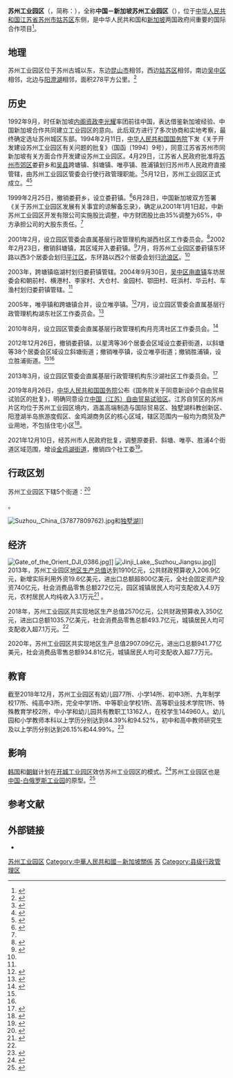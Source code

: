 {{noteTA
|G1=Country
}}
{{coord|31.326|N|120.707|E|region:CN_type:city|display=title}}
{{Infobox New Area
|新区名称 = 苏州工业园区<br>{{lang|en|Suzhou Industrial Park}}
|城市图片 = Jinji Lake Suzhou November 2017 002.jpg
|国家 = {{PRC}}
|地区 = [[江苏省|江苏省]]
|城市 = [[苏州市|苏州市]]
|定位 = [[国家级高新技术产业开发区|国家级高新技术产业开发区]]
|设立 = 1994年5月12日
|毗邻 = [[姑苏区|姑苏区]]、[[相城区|相城区]]、[[吴中区|吴中区]]、[[昆山市|昆山市]]
|面积 = 278
|气候类型 = [[亚热带季风气候|亚热带季风气候]]
|政府驻地 = [[现代大道|现代大道]]999号现代大厦
|政府网站 = http://www.sipac.gov.cn/
}}
'''苏州工业园区'''（{{lang-en|Suzhou Industrial Park}}，简称：{{lang|en|SIP}}），全称'''中国－新加坡苏州工业园区'''（{{lang-en|China-Singapore Suzhou Industrial Park}}），位于[[中华人民共和国|中华人民共和国]][[江苏省|江苏省]][[苏州市|苏州市]][[姑苏区|姑苏区]]东侧，是中华人民共和国和[[新加坡|新加坡]]两国政府间重要的国际合作项目<ref name="yqgk">{{cite web|author=苏州工业园区管理委员会|title=园区简介|url=http://www.sipac.gov.cn/zjyq/yqgk/201207/t20120723_163396.htm|accessdate=2012-10-24|deadurl=yes|archiveurl=https://web.archive.org/web/20121102042830/http://www.sipac.gov.cn/zjyq/yqgk/201207/t20120723_163396.htm|archivedate=2012-11-02}}</ref>。

==地理==
苏州工业园区位于苏州古城以东，东边[[昆山市|昆山市]]相邻，西边[[姑苏区|姑苏区]]相邻，南边[[吴中区|吴中区]]相邻，北边与[[阳澄湖|阳澄湖]]相邻，面积278平方公里。<ref>{{cite web|url=http://www.sipac.gov.cn/zjyq/dljt/201810/t20181030_880329.htm|title=地理交通|access-date=2020-01-06|archive-url=https://web.archive.org/web/20190627081841/http://www.sipac.gov.cn/zjyq/dljt/201810/t20181030_880329.htm|archive-date=2019-06-27|dead-url=yes}}</ref>

== 历史 ==
1992年9月，时任新加坡[[内阁资政|内阁资政]][[李光耀|李光耀]]率团前往中国，表达借鉴新加坡经验、中国新加坡合作共同建立工业园区的意向。此后双方进行了多次协商和实地考察，最终确定选址苏州城区东部。1994年2月11日，[[中华人民共和国国务院|中华人民共和国国务院]]下发《关于开发建设苏州工业园区有关问题的批复》（国函〔1994〕9号），同意江苏省苏州市同新加坡有关方面合作开发建设苏州工业园区。4月29日，江苏省人民政府批准将[[苏州市郊区|苏州市郊区]]娄葑乡和[[吴县|吴县]]跨塘镇、斜塘镇、唯亭镇、胜浦镇划归苏州市人民政府直接管辖，由苏州工业园区管委会行使行政管理职能。<ref name=fzjd>{{cite web|url=http://www.sipac.gov.cn/zjyq/fzjd/201903/t20190303_996712.htm|title=发展阶段|access-date=2020-01-06|archive-url=https://web.archive.org/web/20190515015730/http://www.sipac.gov.cn/zjyq/fzjd/201903/t20190303_996712.htm|archive-date=2019-05-15|dead-url=yes}}</ref>5月12日，苏州工业园区正式成立。<ref name=sipac>{{cite web|url=http://www.sipac.gov.cn/zjyq/yqgk/201903/t20190308_1003941.htm|title=园区简介|access-date=2020-01-06|archive-url=https://web.archive.org/web/20190515015817/http://www.sipac.gov.cn/zjyq/yqgk/201903/t20190308_1003941.htm|archive-date=2019-05-15|dead-url=yes}}</ref><ref name=xzqh>{{cite web|url=http://www.sipac.gov.cn/zjyq/xzqh/201903/t20190308_1003952.htm|title=行政区划|access-date=2020-01-06|archive-url=https://web.archive.org/web/20190625034916/http://www.sipac.gov.cn/zjyq/xzqh/201903/t20190308_1003952.htm|archive-date=2019-06-25|dead-url=yes}}</ref>

1999年2月25日，撤销娄葑乡，设立娄葑镇。<ref name=lfjd>{{cite web|url=http://www.sipac.gov.cn/dept/lfjd/gywm/gk/201609/t20160913_466779.htm|title=历史沿革——娄葑街道|access-date=2020-01-06|archive-url=https://web.archive.org/web/20190526233507/http://www.sipac.gov.cn/dept/lfjd/gywm/gk/201609/t20160913_466779.htm|archive-date=2019-05-26|dead-url=no}}</ref>6月28日，中国新加坡双方签署《关于苏州工业园区发展有关事宜的谅解备忘录》，确定从2001年1月1日起，中新苏州工业园区开发有限公司实施股比调整，中方财团股比由35%调整为65%，中方承担公司的大股东责任。<ref name=fzjd></ref>

2001年2月，设立园区管委会直属基层行政管理机构湖西社区工作委员会。<ref>{{cite web|url=http://www.sipac.gov.cn/dept/hxsgw/hxjj/sgwjj/201612/t20161205_508657.htm|title=湖西社工委概况|access-date=2020-01-06|archive-url=https://web.archive.org/web/20190526233458/http://www.sipac.gov.cn/dept/hxsgw/hxjj/sgwjj/201612/t20161205_508657.htm|archive-date=2019-05-26|dead-url=no}}</ref>2002年2月23日，撤销斜塘镇，其区域并入娄葑镇。<ref name=xtjj>{{cite web|url=http://www.sipac.gov.cn/dept/xtjd/xtjj/201610/t20161019_487187.htm|title=走进斜塘发展沿革|access-date=2020-01-06|archive-url=https://web.archive.org/web/20190527111402/http://www.sipac.gov.cn/dept/xtjd/xtjj/201610/t20161019_487187.htm|archive-date=2019-05-27|dead-url=no}}</ref>7月，将苏州工业园区娄葑镇东环路以西3个居委会划归[[平江区|平江区]]，东环路以西2个居委会划归[[沧浪区|沧浪区]]。<ref name=xzqh></ref>

2003年，跨塘镇临湖村划归娄葑镇管辖。2004年9月30日，[[吴中区|吴中区]][[甪直镇|甪直镇]]车坊居委会和朝前村、横港村、李家村、大仓村、金园村、鄂田村、旺浜村、华云村、车渔村划归娄葑镇管辖。<ref name=xzqh></ref>

2005年，唯亭镇和跨塘镇合并，设立唯亭镇。<ref name=jwhg>{{cite web|url=http://news.sipac.gov.cn/sipnews/jwhg/2014yqdt/09/201409/t20140919_295076.htm|title=9月21日零时起园区三个派出所更名涉及园区跨塘、唯亭、湖东东沙湖区域更名后，派出所地址、辖区范围、报警电话不变}}</ref>7月，设立园区管委会直属基层行政管理机构湖东社区工作委员会。<ref>{{cite web|url=http://www.sipac.gov.cn/dept/hdsgw/gyhd/sgwgk/201901/t20190128_980213.htm|title=湖东社工委概况|access-date=2020-01-06|archive-url=https://web.archive.org/web/20190526232019/http://www.sipac.gov.cn/dept/hdsgw/gyhd/sgwgk/201901/t20190128_980213.htm|archive-date=2019-05-26|dead-url=no}}</ref>

2010年8月，设立园区管委会直属基层行政管理机构月亮湾社区工作委员会。<ref>{{cite web|url=http://www.sipac.gov.cn/dept/ylwsgw/sqjj/sgw/201803/t20180327_698001.htm|title=月亮湾社工委简介|access-date=2020-01-06|archive-url=https://web.archive.org/web/20190526044118/http://www.sipac.gov.cn/dept/ylwsgw/sqjj/sgw/201803/t20180327_698001.htm|archive-date=2019-05-26|dead-url=yes}}</ref>

2012年12月26日，撤销娄葑镇，以星湾等36个居委会区域设立娄葑街道，以斜塘等38个居委会区域设立斜塘街道；撤销唯亭镇，设立唯亭街道；撤销胜浦镇，设立胜浦街道。<ref name=xzqh></ref><ref name=xtjj></ref>

2013年3月，设立园区管委会直属基层行政管理机构东沙湖社区工作委员会。<ref>{{cite web|url=http://www.sipac.gov.cn/dept/dshsgw/sqjj/sgw/201803/t20180323_696746.htm|title=东沙湖社工委简介|access-date=2020-01-06|archive-url=https://web.archive.org/web/20190526233257/http://www.sipac.gov.cn/dept/dshsgw/sqjj/sgw/201803/t20180323_696746.htm|archive-date=2019-05-26|dead-url=no}}</ref>

2019年8月26日，[[中华人民共和国国务院|中华人民共和国国务院]]公布《国务院关于同意新设6个自由贸易试验区的批复》，明确同意设立[[中国（江苏）自由贸易试验区|中国（江苏）自由贸易试验区]]。江苏自贸区的苏州片区均位于苏州工业园区境内，涵盖高端制造与国际贸易区、独墅湖科教创新区、阳澄湖半岛旅游度假区、金鸡湖商务区的核心区域，辖区范围内一般均为商贸及产业用地，不包括住宅小区<ref>{{cite news|title=中国（江苏）自由贸易试验区苏州片区设立|url=http://news.sipac.gov.cn/sipnews/sytt/201908/t20190826_1050252.htm|accessdate=2019-08-27|newspaper=苏州工业园区发布|date=2019-08-26}}{{Dead link|date=2020年6月 |bot=InternetArchiveBot |fix-attempted=yes }}</ref>。

2021年12月10日，经苏州市人民政府批复，调整原娄葑、斜塘、唯亭、胜浦4个街道区域范围，增设[[金鸡湖街道_(苏州市)|金鸡湖街道]]，撤销四个社工委<ref>{{cite news |title=园区召开街道领导干部大会 金鸡湖街道成立 |url=http://www.sipac.gov.cn/szgyyq/jsdt/202112/43625525a60c4e3a89d94a38d2238bd8.shtml |accessdate=2021-12-10 |work=苏州工业园区融媒体中心 |date=2021-12-10}}</ref>。

==行政区划==
苏州工业园区下辖5个街道：<ref>{{PRC admin/ref sgc|32/05/71/000/000}}</ref>

{{PRC admin/children|32/05/71/000/000}}。

[[File:Suzhou,_China_(37877809762).jpg|thumb]]和[[独墅湖|独墅湖]]]]

== 经济 ==
[[File:Gate_of_the_Orient_DJI_0386.jpg|thumb]]]]
[[File:Jinji_Lake,_Suzhou_Jiangsu.jpg|thumb]]]]
2013年，苏州工业园区[[地区生产总值|地区生产总值]]达到1910亿元，公共财政预算收入206.9亿元，新增实际利用外资19.6亿美元，进出口总额超800亿美元，全社会固定资产投资740亿元，社会消费品零售总额272亿元，园区城镇居民人均可支配收入4.9万元，农村居民人均纯收入3.1万元<ref>{{cite news|author=紫歆|title=园区城乡居民收入增一成|url=http://www.subaonet.com/2014/0104/1266255.shtml|accessdate=2014-06-02|newspaper=苏州日报|date=2014-01-04|archive-url=https://web.archive.org/web/20140605051818/http://www.subaonet.com/2014/0104/1266255.shtml|archive-date=2014-06-05|dead-url=yes}}</ref><!--<ref>{{cite web|author=苏州工业园区管理委员会|title=经济实力再上新水平|url=http://news.sipac.gov.cn/sipnews/yqzt/201212hgsg/xgbd/201301/t20130104_194289.htm|work=回顾2012·硕果——2012苏州工业园区开发建设年终策划|accessdate=2013-04-05}}</ref><ref>{{cite web|author=苏州工业园区管理委员会|title=百姓生活更加幸福|url=http://news.sipac.gov.cn/sipnews/yqzt/201212hgsg/xgbd/201301/t20130107_194905.htm|work=回顾2012·硕果——2012苏州工业园区开发建设年终策划|accessdate=2013-04-05}}</ref>-->。

2018年，苏州工业园区共实现地区生产总值2570亿元，公共财政预算收入350亿元，进出口总额1035.7亿美元，社会消费品零售总额493.7亿元，城镇居民人均可支配收入超7.1万元。<ref name=sipac></ref>

2020年，苏州工业园区共实现地区生产总值2907.09亿元，进出口总额941.77亿美元，社会消费品零售总额934.81亿元，城镇居民人均可支配收入超7.7万元。

==教育==
截至2018年12月，苏州工业园区有幼儿园77所、小学14所、初中3所、九年制学校17所、纯高中3所，完全中学1所、中等职业学校1所、高等职业技术学院1所、特殊教育学校2所，中小学和幼儿园共有教职工13162人，在校学生144960人。幼儿园和小学教师本科以上学历分别达到84.39%和94.52%，初中和高中教师研究生及以上学历分别达到26.15%和44.99%。<ref>{{cite news|url=http://www.sipac.gov.cn/zjyq/jywh/201903/t20190304_997568.htm|title=教育文化|access-date=2020-01-06|archive-url=https://web.archive.org/web/20190526061442/http://www.sipac.gov.cn/zjyq/jywh/201903/t20190304_997568.htm|archive-date=2019-05-26|dead-url=yes}}</ref>

==影响==
[[韩国|韩国]]和[[朝鲜|朝鲜]]计划在[[开城工业园区|开城工业园区]]效仿苏州工业园区的模式。<ref>{{cite news|title=韩朝欲国际化开城园区 效仿苏州工业园模式|url=http://news.qq.com/a/20130817/004011.htm|accessdate=2013-08-27|newspaper=中国新闻网|date=2013-08-17}}</ref>苏州工业园区也是[[中国-白俄罗斯工业园|中国-白俄罗斯工业园]]的原型。<ref>{{cite news|title=苏州工业园区模式在白俄罗斯腹地“生根发芽”
|url=http://www.zgjssw.gov.cn/shixianchuanzhen/suzhou/201812/t20181225_5961275.shtml|accessdate=2020-08-21|newspaper=中共江苏省委新闻网|date=2018-12-25}}</ref>

== 参考文献 ==
{{reflist}}

== 外部链接 ==
{{commonscat}}
* {{Official website|http://www.sipac.gov.cn/|name=苏州工业园区}}

{{苏州工业园区行政区划}}
{{苏州市行政区划}}
{{中国新区}}
{{中国经济}}
{{中国自由贸易试验区}}
{{normdaten}}

[[Category:苏州工业园区|]]
[[Category:中華人民共和國－新加坡關係|Category:中華人民共和國－新加坡關係]]
[[Category:国家级经济技术开发区|苏]]
[[Category:县级行政管理区|Category:县级行政管理区]]